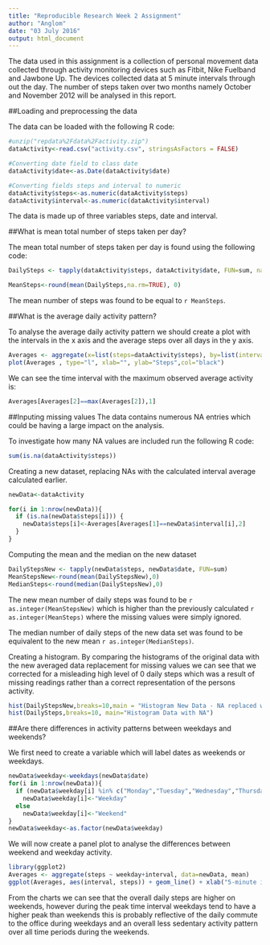 ```yaml
---
title: "Reproducible Research Week 2 Assignment"
author: "Anglom"
date: "03 July 2016"
output: html_document
---
```


The data used in this assignment is a collection of personal movement data collected through activity monitoring devices such as Fitbit, Nike Fuelband and Jawbone Up. The devices collected data at 5 minute intervals through out the day.  The number of steps taken over two months namely October and November 2012 will be analysed in this report.

##Loading and preprocessing the data

The data can be loaded with the following R code:
```r
#unzip("repdata%2Fdata%2Factivity.zip")
dataActivity<-read.csv("activity.csv", stringsAsFactors = FALSE)

#Converting date field to class date
dataActivity$date<-as.Date(dataActivity$date)

#Converting fields steps and interval to numeric
dataActivity$steps<-as.numeric(dataActivity$steps)
dataActivity$interval<-as.numeric(dataActivity$interval)

```

The data is made up of three variables steps, date and interval.

##What is mean total number of steps taken per day?

The mean total number of steps taken per day is found using the following code:
```r
DailySteps <- tapply(dataActivity$steps, dataActivity$date, FUN=sum, na.rm=TRUE)

MeanSteps<-round(mean(DailySteps,na.rm=TRUE), 0)
```

The mean number of steps was found to be equal to `r MeanSteps`.

##What is the average daily activity pattern?

To analyse the average daily activity pattern we should create a plot with the intervals in the x axis and the average steps over all days in the y axis.

```r
Averages <- aggregate(x=list(steps=dataActivity$steps), by=list(interval=dataActivity$interval), FUN=mean, na.rm=TRUE)
plot(Averages , type="l", xlab="", ylab="Steps",col="black")  
```

We can see the time interval with the maximum observed average activity is: 
```r
Averages[Averages[2]==max(Averages[2]),1]
```

##Inputing missing values
The data contains numerous NA entries which could be having a large impact on the analysis.  

To investigate how many NA values are included run the following R code:
```r
sum(is.na(dataActivity$steps))
```

Creating a new dataset, replacing NAs with the calculated interval average calculated earlier.
```r
newData<-dataActivity

for(i in 1:nrow(newData)){
  if (is.na(newData$steps[i])) {
    newData$steps[i]<-Averages[Averages[1]==newData$interval[i],2]
  }
}
```

Computing the mean and the median on the new dataset
```r
DailyStepsNew <- tapply(newData$steps, newData$date, FUN=sum)
MeanStepsNew<-round(mean(DailyStepsNew),0)
MedianSteps<-round(median(DailyStepsNew),0)
```

The new mean number of daily steps was found to be `r as.integer(MeanStepsNew)` which is higher than the previously calculated `r as.integer(MeanSteps)` where the missing values were simply ignored. 

The median number of daily steps of the new data set was found to be equivalent to the new mean `r as.integer(MedianSteps)`.

Creating a histogram.  By comparing the histograms of the original data with the new averaged data replacement for missing values we can see that we corrected for a misleading high level of 0 daily steps which was a result of missing readings rather than a correct representation of the persons activity.
```r
hist(DailyStepsNew,breaks=10,main = "Histogram New Data - NA replaced with Averages")
hist(DailySteps,breaks=10, main="Histogram Data with NA")
```
  
##Are there differences in activity patterns between weekdays and weekends?

We first need to create a variable which will label dates as weekends or weekdays.

```r
newData$weekday<-weekdays(newData$date)
for(i in 1:nrow(newData)){
  if (newData$weekday[i] %in% c("Monday","Tuesday","Wednesday","Thursday","Friday"))
    newData$weekday[i]<-"Weekday"
  else 
    newData$weekday[i]<-"Weekend"
}
newData$weekday<-as.factor(newData$weekday)
```

We will now create a panel plot to analyse the differences between weekend and weekday activity.

```r
library(ggplot2)
Averages <- aggregate(steps ~ weekday+interval, data=newData, mean)
ggplot(Averages, aes(interval, steps)) + geom_line() + xlab("5-minute interval") + ylab("Number of steps")+ggtitle("Panel Plot Weekday Activity Comparison")+facet_grid(weekday~.)

```
  
From the charts we can see that the overall daily steps are higher on weekends, however during the peak time interval weekdays tend to have a higher peak than weekends this is probably reflective of the daily commute to the office during weekdays and an overall less sedentary activity pattern over all time periods during the weekends.